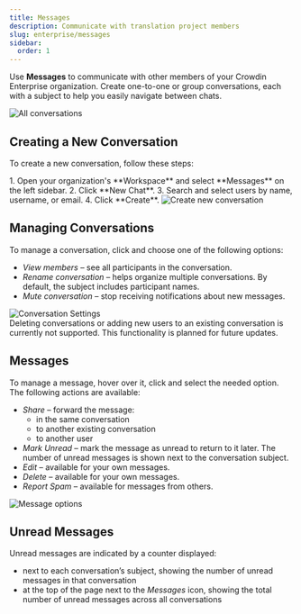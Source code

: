 ```yaml
---
title: Messages
description: Communicate with translation project members
slug: enterprise/messages
sidebar:
  order: 1
---
```



Use **Messages** to communicate with other members of your Crowdin Enterprise organization. Create one-to-one or group conversations, each with a subject to help you easily navigate between chats.

<Image src={all} alt="All conversations" />

## Creating a New Conversation

To create a new conversation, follow these steps:

<Steps>
  1. Open your organization's **Workspace** and select **Messages** on the left sidebar.
  2. Click <Icon name="mdi:plus" class="inline-icon" />**New Chat**.
  3. Search and select users by name, username, or email.
  4. Click **Create**.
</Steps>

<Image src={createNewSearch} alt="Create new conversation" />

## Managing Conversations

To manage a conversation, click <Icon name="mdi:cog" class="inline-icon" /> and choose one of the following options:

- *View members* – see all participants in the conversation.
- *Rename conversation* – helps organize multiple conversations. By default, the subject includes participant names.
- *Mute conversation* – stop receiving notifications about new messages.

<Image src={settings} alt="Conversation Settings" />

<Aside type="caution" title="Limitations">
  Deleting conversations or adding new users to an existing conversation is currently not supported. This functionality is planned for future updates.
</Aside>

## Messages

To manage a message, hover over it, click <Icon name="mdi:dots-vertical" class="inline-icon" /> and select the needed option. The following actions are available:

- *Share* – forward the message:
  - in the same conversation
  - to another existing conversation
  - to another user
- *Mark Unread* – mark the message as unread to return to it later. The number of unread messages is shown next to the conversation subject.
- *Edit* – available for your own messages.
- *Delete* – available for your own messages.
- *Report Spam* – available for messages from others.

<Image src={manageMessages} alt="Message options" />

## Unread Messages

Unread messages are indicated by a counter displayed:

- next to each conversation’s subject, showing the number of unread messages in that conversation
- at the top of the page next to the *Messages* icon, showing the total number of unread messages across all conversations
